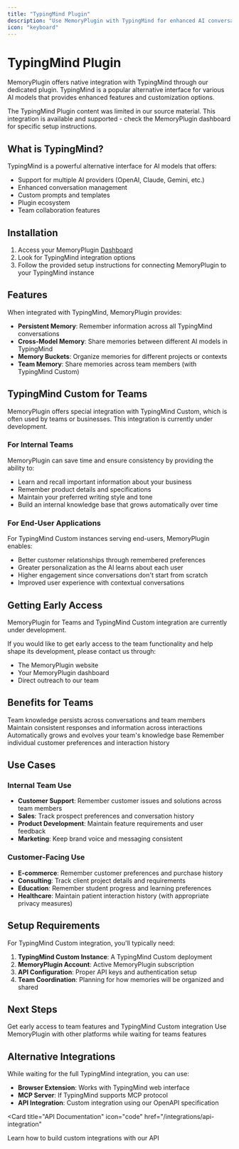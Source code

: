 ```yaml
---
title: "TypingMind Plugin"
description: "Use MemoryPlugin with TypingMind for enhanced AI conversations"
icon: "keyboard"
---
```


# TypingMind Plugin

MemoryPlugin offers native integration with TypingMind through our dedicated plugin. TypingMind is a popular alternative interface for various AI models that provides enhanced features and customization options.

<Info>
The TypingMind Plugin content was limited in our source material. This integration is available and supported - check the MemoryPlugin dashboard for specific setup instructions.
</Info>

## What is TypingMind?

TypingMind is a powerful alternative interface for AI models that offers:

- Support for multiple AI providers (OpenAI, Claude, Gemini, etc.)
- Enhanced conversation management
- Custom prompts and templates
- Plugin ecosystem
- Team collaboration features

## Installation

1. Access your MemoryPlugin [Dashboard](https://memoryplugin.com/dashboard)
2. Look for TypingMind integration options
3. Follow the provided setup instructions for connecting MemoryPlugin to your TypingMind instance

## Features

When integrated with TypingMind, MemoryPlugin provides:

- **Persistent Memory**: Remember information across all TypingMind conversations
- **Cross-Model Memory**: Share memories between different AI models in TypingMind
- **Memory Buckets**: Organize memories for different projects or contexts
- **Team Memory**: Share memories across team members (with TypingMind Custom)

## TypingMind Custom for Teams

MemoryPlugin offers special integration with TypingMind Custom, which is often used by teams or businesses. This integration is currently under development.

### For Internal Teams

MemoryPlugin can save time and ensure consistency by providing the ability to:
- Learn and recall important information about your business
- Remember product details and specifications  
- Maintain your preferred writing style and tone
- Build an internal knowledge base that grows automatically over time

### For End-User Applications

For TypingMind Custom instances serving end-users, MemoryPlugin enables:
- Better customer relationships through remembered preferences
- Greater personalization as the AI learns about each user
- Higher engagement since conversations don't start from scratch
- Improved user experience with contextual conversations

## Getting Early Access

<Note>
MemoryPlugin for Teams and TypingMind Custom integration are currently under development.
</Note>

If you would like to get early access to the team functionality and help shape its development, please contact us through:

- The MemoryPlugin website
- Your MemoryPlugin dashboard
- Direct outreach to our team

## Benefits for Teams

<CardGroup cols={2}>
  <Card title="Knowledge Continuity" icon="brain">
    Team knowledge persists across conversations and team members
  </Card>
  <Card title="Consistency" icon="check-circle">
    Maintain consistent responses and information across interactions
  </Card>
  <Card title="Learning System" icon="graduation-cap">
    Automatically grows and evolves your team's knowledge base
  </Card>
  <Card title="Personalization" icon="user">
    Remember individual customer preferences and interaction history
  </Card>
</CardGroup>

## Use Cases

### Internal Team Use
- **Customer Support**: Remember customer issues and solutions across team members
- **Sales**: Track prospect preferences and conversation history
- **Product Development**: Maintain feature requirements and user feedback
- **Marketing**: Keep brand voice and messaging consistent

### Customer-Facing Use
- **E-commerce**: Remember customer preferences and purchase history
- **Consulting**: Track client project details and requirements
- **Education**: Remember student progress and learning preferences
- **Healthcare**: Maintain patient interaction history (with appropriate privacy measures)

## Setup Requirements

For TypingMind Custom integration, you'll typically need:

1. **TypingMind Custom Instance**: A TypingMind Custom deployment
2. **MemoryPlugin Account**: Active MemoryPlugin subscription
3. **API Configuration**: Proper API keys and authentication setup
4. **Team Coordination**: Planning for how memories will be organized and shared

## Next Steps

<CardGroup cols={2}>
  <Card
    title="Contact for Early Access"
    icon="envelope"
    href="mailto:support@memoryplugin.com"
  >
    Get early access to team features and TypingMind Custom integration
  </Card>
  <Card
    title="Try Browser Extension"
    icon="browser"
    href="/integrations/browser-extension"
  >
    Use MemoryPlugin with other platforms while waiting for teams features
  </Card>
</CardGroup>

## Alternative Integrations

While waiting for the full TypingMind integration, you can use:

- **Browser Extension**: Works with TypingMind web interface
- **MCP Server**: If TypingMind supports MCP protocol
- **API Integration**: Custom integration using our OpenAPI specification

<Card
  title="API Documentation"
  icon="code"
  href="/integrations/api-integration"
>
  Learn how to build custom integrations with our API
</Card>